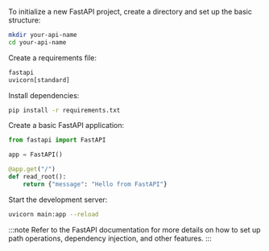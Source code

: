 To initialize a new FastAPI project, create a directory and set up the basic structure:

```bash
mkdir your-api-name
cd your-api-name
```

Create a requirements file:

```txt title="requirements.txt"
fastapi
uvicorn[standard]
```

Install dependencies:

```bash
pip install -r requirements.txt
```

Create a basic FastAPI application:

```py title="main.py"
from fastapi import FastAPI

app = FastAPI()

@app.get("/")
def read_root():
    return {"message": "Hello from FastAPI"}
```

Start the development server:

```bash
uvicorn main:app --reload
```

:::note
Refer to the FastAPI documentation for more details on how to set up path operations, dependency injection, and other features.
:::
